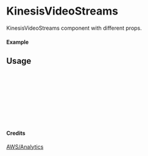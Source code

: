 
<Meta of={KinesisVideoStreams} title="AWS/Analytics/KinesisVideoStreams" />

# KinesisVideoStreams

KinesisVideoStreams component with different props.

#### Example

<Canvas of={KinesisVideoStreams.Primary} />

## Usage

```ts
import { KinesisVideoStreams } from "yadl-ui";

const Example = () => {
  return (
      <KinesisVideoStreams />
  );
};

export default Example;
```

#### Credits
[AWS/Analytics](https://aws-icons.com/)
